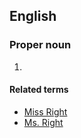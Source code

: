 ==English==

===Proper noun===
{{en-proper noun|sg=[[Mr|Mr.]] [[right|Right]]}}

# {{alternative form of|[[Mister Right]]}}

====Related terms====
* [[Miss Right]]
* [[Ms. Right]]